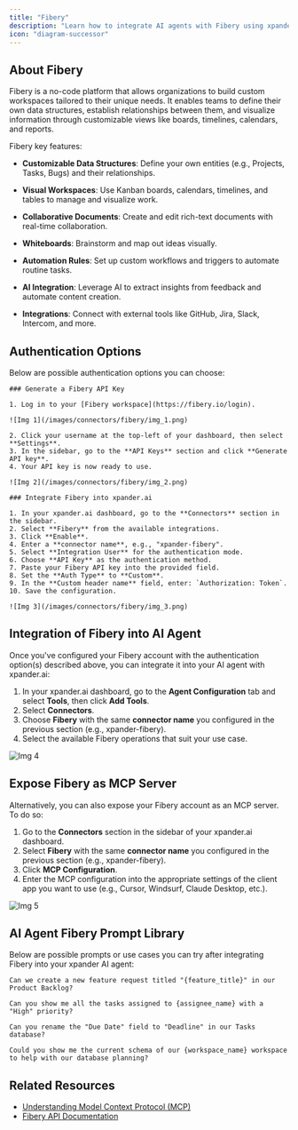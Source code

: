 ```yaml
---
title: "Fibery"
description: "Learn how to integrate AI agents with Fibery using xpander.ai. Create intelligent workflows that automate routine tasks, extract actionable insights from unstructured data like customer feedback, and trigger updates across your workspace."
icon: "diagram-successor"
---
```


## About Fibery

Fibery is a no-code platform that allows organizations to build custom workspaces tailored to their unique needs. It enables teams to define their own data structures, establish relationships between them, and visualize information through customizable views like boards, timelines, calendars, and reports.

Fibery key features:

- **Customizable Data Structures**: Define your own entities (e.g., Projects, Tasks, Bugs) and their relationships.

- **Visual Workspaces**: Use Kanban boards, calendars, timelines, and tables to manage and visualize work.

- **Collaborative Documents**: Create and edit rich-text documents with real-time collaboration.

- **Whiteboards**: Brainstorm and map out ideas visually.

- **Automation Rules**: Set up custom workflows and triggers to automate routine tasks.

- **AI Integration**: Leverage AI to extract insights from feedback and automate content creation.

- **Integrations**: Connect with external tools like GitHub, Jira, Slack, Intercom, and more.

## Authentication Options

Below are possible authentication options you can choose:

<Tabs>

  <Tab title="API Access">

    ### Generate a Fibery API Key

    1. Log in to your [Fibery workspace](https://fibery.io/login).

    ![Img 1](/images/connectors/fibery/img_1.png)

    2. Click your username at the top-left of your dashboard, then select **Settings**.  
    3. In the sidebar, go to the **API Keys** section and click **Generate API key**.  
    4. Your API key is now ready to use.

    ![Img 2](/images/connectors/fibery/img_2.png)

    ### Integrate Fibery into xpander.ai

    1. In your xpander.ai dashboard, go to the **Connectors** section in the sidebar.  
    2. Select **Fibery** from the available integrations.  
    3. Click **Enable**.  
    4. Enter a **connector name**, e.g., "xpander-fibery".  
    5. Select **Integration User** for the authentication mode.  
    6. Choose **API Key** as the authentication method.  
    7. Paste your Fibery API key into the provided field.  
    8. Set the **Auth Type** to **Custom**.  
    9. In the **Custom header name** field, enter: `Authorization: Token`.  
    10. Save the configuration.

    ![Img 3](/images/connectors/fibery/img_3.png)

  </Tab>
</Tabs>

## Integration of Fibery into AI Agent

Once you've configured your Fibery account with the authentication option(s) described above, you can integrate it into your AI agent with xpander.ai:

1. In your xpander.ai dashboard, go to the **Agent Configuration** tab and select **Tools**, then click **Add Tools**. 
2. Select **Connectors**.  
3. Choose **Fibery** with the same **connector name** you configured in the previous section (e.g., xpander-fibery).  
4. Select the available Fibery operations that suit your use case.  

![Img 4](/images/connectors/fibery/img_5.png)

## Expose Fibery as MCP Server

Alternatively, you can also expose your Fibery account as an MCP server. To do so:

1. Go to the **Connectors** section in the sidebar of your xpander.ai dashboard.  
2. Select **Fibery** with the same **connector name** you configured in the previous section (e.g., xpander-fibery).  
3. Click **MCP Configuration**.  
4. Enter the MCP configuration into the appropriate settings of the client app you want to use (e.g., Cursor, Windsurf, Claude Desktop, etc.).

![Img 5](/images/connectors/fibery/img_4.png)

## AI Agent Fibery Prompt Library

Below are possible prompts or use cases you can try after integrating Fibery into your xpander AI agent:

```
Can we create a new feature request titled "{feature_title}" in our Product Backlog?
```

````
Can you show me all the tasks assigned to {assignee_name} with a "High" priority?
````

```
Can you rename the "Due Date" field to "Deadline" in our Tasks database?
```

```
Could you show me the current schema of our {workspace_name} workspace to help with our database planning?
```

## Related Resources

- [Understanding Model Context Protocol (MCP)](/user-guide/backend-configuration/connectors)
- [Fibery API Documentation](https://the.fibery.io/@public/User_Guide/Guide/Fibery-API-overview-279)